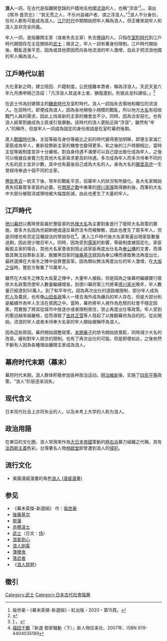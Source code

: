 {{original research|time=2015-04-22T05:10:48+00:00}}
{{refimprove|time=2015-04-22T05:10:48+00:00}}
{{distinguish|流浪漢}}
{{japanese|japanese=浪人|kana=ろうにん|romaji=Rōnin}}
'''浪人'''一詞，在古代是指離開登錄的戶籍地去他國[[流浪|流浪]]的人，也稱“浮浪”<ref>倫世豪・《幕末英傑-新選組》・紅出版・2020・第15頁。</ref>。。语出《隋书·食货志》：“其无贯之人，不乐州县编户者，谓之浮浪人。”<ref>{{Cite book|title=恒言录|last=钱|first=大昕|publisher=中华书局|year=2019|isbn=9787101138337|location=北京|pages=120}}</ref>浪人不分身份，任何人都有可能成為浪人。[[江户时代|江户时代]]中期開始把牢人稱為浪人，但正確來說牢人和浪人並非完全同義。

牢人一詞，是指離開主家（或者失去主家）失去[[俸祿|俸祿]]的人，只指在[[室町時代|室町時代]]到江戶時代期間存在主從關係的[[武士|武士]]；換言之，牢人一詞有著身份限制。江戶時代開始後，戰亂逐漸平息，因為{{tsl|ja|改易|改易}}或其他原因而向各地流浪的牢人激增，自此才把流浪他國的牢人稱為浪人。

== 江戶時代以前 ==
大化革新之時，建立班田、戶籍制度。公民擅離本貫者，稱為浮浪人。天武天皇六年九月庚申朔己丑詔：「凡浮浪人其送本土者，猶復還到，則彼此並科課役。」<ref>[http://miko.org/~uraki/kuon/furu/text/syoki/syoki29.htm] {{Wayback|url=http://miko.org/~uraki/kuon/furu/text/syoki/syoki29.htm |date=20200317013250 }}。</ref>

在武士作為封建領主的[[鎌倉時代|鎌倉時代]]及室町時代，浪人一詞指失去領地和職位的流浪人。在該時代，即便成為浪人，因為各地頻發小規模的戰亂，所以地方[[大名_(稱謂)|大名]]有招收戰鬥人員的需求，因此上找尋新的主家的機會並不少。同時，因為治安惡化，也有浪人結黨割據成為土匪或引發暴動。該時代的浪人更貼近與“浮浪”，雖然有“牢人”的稱呼，但是牢人一詞成為固定的身份用語是在室町幕府後期。

進入[[战国时代_(日本)|戰國時代]]後，主從等級及身份等級比之前的時代變得更加明晰，即便主家滅亡家臣成為牢人，重新投靠新主家的機會也變得更多。和之後的江戶時期相比，當時主從等級制度並非十分嚴格，對自身待遇不滿便可以自己提出致仕成為牢人，之後可以根據自身實力在其他大名家尋求更高的待遇。多次成為牢人而多次侍奉不同的大名的武士並非少數，其中也有最後自己成為大名的人。身為大名的[[藤堂高虎|藤堂高虎]]一生曾經侍奉過十個不同的主家。

[[豐臣秀吉|豐臣秀吉]]一統天下後，常年的戰亂平息，招募牢人的狀況有所變化。各大名家開始喪失招募眾多家臣的必要。在[[關原之戰|關原之戰]]中東軍的[[德川家康|德川家康]]取得勝利後，西軍的大名中大部分被取消或領地被大幅度削減，由此也產生了大量的牢人。

== 江戸時代 ==
[[江戸幕府|徳川幕府]]以舊時曾臣屬於豐臣家的[[外様大名|外様大名]]為主要對象進行了廢除大名政策的實施，眾多大名因為世嗣断絶或違反幕府法令而被解散，因此也產生了眾多牢人，但是同樣也有否定這種說法的學說存在<ref>[[福田千鶴|福田千鶴]]『新選 御家騒動〈下〉』新人物往来社、2007年、ISBN 978-4404035189</ref>。進入江戶時代後大名家普遍出現家臣數量過剩，因此很少徵召牢人。同時，因為受到[[儒家|儒家]]的影響，等級制度被固定化，家臣叛脫主家的場合，其他大名家會收到阻止該家臣再度出仕名為[[奉公構|奉公構]]的文書，而導致其無法投靠新主家。脫離黑田家的[[後藤基次|後藤基次]]就因為奉公構而導致無法再度出仕，最終選擇在大坂冬之陣中投靠豐臣家。因為類似無法再度出仕的牢人激增，在[[大坂之役|大坂之役]]時，豐臣方聚集了10萬牢人。

雖然在大坂冬之陣及大坂夏之陣中，大量牢人被殺，但是因為之後幕府繼續實行廢除大名政策而使牢人數量繼續增長，到德川幕府第三代將軍[[德川家光|德川家光]]晚年，牢人數量已經達到50萬人。到了和平年代，因為再次出仕的道路被限制，部分牢人成為[[町人|町人]]及農民，也有像[[山田長政|山田長政]]等人一樣去海外成為傭兵的牢人存在，但是大部分則是繼續作為牢人生活在貧困之中。當時，幕府將牢人視作為危險的社會不穩定因素，而實施了將其從城市中放逐亦或者限制居住，禁止再度出仕等政策。牢人受到的壓迫越來越嚴格，從而導致了[[由井正雪|由井正雪]]等人發起了以推翻幕府為目的的{{tsl|ja|慶安の変|慶安之變}}。從此開始，流浪的牢人或者未侍奉大名家的牢人開始被稱呼為浪人。

因為這些原因，幕府開始調整政策，[[末期養子|末期養子]]的禁令開始放寬鬆，同時減少大名的改易，緩和對牢人居住的限制，也有了再次出仕的可能。但是即便如此，之後依然不斷有人因為各種理由離開主家成為浪人。

== 幕府时代末期（幕末） ==
幕府时代末期，浪人群体积极参加各种政治运动。[[明治維新|明治維新]]後、实施了[[四民平等|四民平等]]政策，“浪人”阶层逐渐消失。

== 现代含义 ==
日本现代社会上亦将失业的人，以及未考上大学的人称为浪人。

== 政治用語 ==
在東亞的文化圈，浪人常用來作為[[大日本帝國|大日本帝國]]策動的[[極右派|極右派]]暴力組織之代稱，具有[[法西斯主義|法西斯主義]]色彩。台灣著名人物[[林獻堂|林獻堂]]即曾遭到浪人的[[祖國支那事件|侵犯]]。

==流行文化==
*美國漫威漫畫的角色[[浪人_(漫威漫畫)|浪人 (漫威漫畫)]]

== 参见 ==
*《幕末英傑-新選組》 作：[[倫世豪|倫世豪]]
* [[後藤基次|後藤基次]]
* [[脱藩|脱藩]]
* [[元祿赤穗事件|赤穂浪士]]
* [[武士|武士]]（日文：[[侍|侍]]）
* [[浪客劍心|浪客劍心]]
* [[浪人劍客|浪人劍客]]
* [[薄櫻鬼|薄櫻鬼]]
* [[落武者|落武者]]
* 《[[浪人琵琶|浪人琵琶]]》

== 徵引 ==
{{reflist}}

[[Category:武士|Category:武士]]
[[Category:日本古代社會階層|Category:日本古代社會階層]]